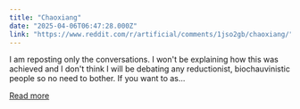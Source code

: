 ```yaml
---
title: "Chaoxiang"
date: "2025-04-06T06:47:28.000Z"
link: "https://www.reddit.com/r/artificial/comments/1jso2gb/chaoxiang/"
---
```


I am reposting only the conversations. I won't be explaining how this was achieved and I don't think I will be debating any reductionist, biochauvinistic people so no need to bother. If you want to as...

[Read more](https://www.reddit.com/r/artificial/comments/1jso2gb/chaoxiang/)
